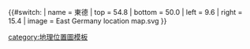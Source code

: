 {{#switch: {{{1}}}
| name   = 東德
| top    = 54.8
| bottom = 50.0
| left   = 9.6
| right  = 15.4
| image  = East Germany location map.svg
}}<noinclude>{{Location map/Info}}

[[category:地理位置圖模板]]
</noinclude>